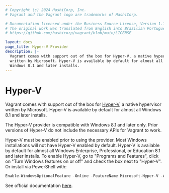 ```yaml
---
# Copyright (c) 2024 HashiCorp, Inc.
# Vagrant and the Vagrant logo are trademarks of HashiCorp.

# Documentation licensed under the Business Source License, Version 1.1.
# The original work was translated from English into Brazilian Portuguese.
# https://github.com/hashicorp/vagrant/blob/main/LICENSE

layout: docs
page_title: Hyper-V Provider
description: |-
  Vagrant comes with support out of the box for Hyper-V, a native hypervisor
  written by Microsoft. Hyper-V is available by default for almost all
  Windows 8.1 and later installs.
---
```


# Hyper-V

Vagrant comes with support out of the box for [Hyper-V](https://en.wikipedia.org/wiki/Hyper-V),
a native hypervisor written by Microsoft. Hyper-V is available by default for
almost all Windows 8.1 and later installs.

The Hyper-V provider is compatible with Windows 8.1 and later only. Prior versions
of Hyper-V do not include the necessary APIs for Vagrant to work.

Hyper-V must be enabled prior to using the provider. Most Windows installations
will not have Hyper-V enabled by default. Hyper-V is available by default for
almost all Windows Enterprise, Professional, or Education 8.1 and later installs.
To enable Hyper-V, go to "Programs and Features", click on "Turn Windows
features on or off" and check the box next to "Hyper-V". Or install via
PowerShell with:

```powershell
Enable-WindowsOptionalFeature -Online -FeatureName Microsoft-Hyper-V -All
```

See official documentation [here](https://docs.microsoft.com/en-us/virtualization/hyper-v-on-windows/quick-start/enable-hyper-v).
